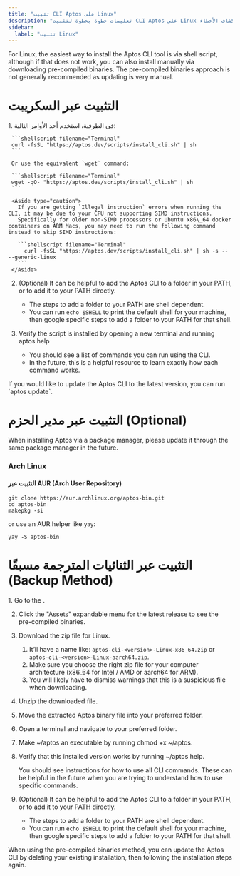 ```yaml
---
title: "تثبيت CLI Aptos على Linux"
description: "تعليمات خطوة بخطوة لتثبيت CLI Aptos على Linux باستخدام سكريبتات الشل، مديري الحزم، أو الثنائيات المترجمة مسبقًا مع دليل استكشاف الأخطاء."
sidebar:
  label: "تثبيت Linux"
---
```



For Linux, the easiest way to install the Aptos CLI tool is via shell script, although if that does not work, you can also install manually via downloading pre-compiled binaries. The pre-compiled binaries approach is not generally recommended as updating is very manual.

# التثبيت عبر السكريبت

<Steps>
  1. في الطرفية، استخدم أحد الأوامر التالية:

     ```shellscript filename="Terminal"
     curl -fsSL "https://aptos.dev/scripts/install_cli.sh" | sh
     ```

     Or use the equivalent `wget` command:

     ```shellscript filename="Terminal"
     wget -qO- "https://aptos.dev/scripts/install_cli.sh" | sh
     ```

     <Aside type="caution">
       If you are getting `Illegal instruction` errors when running the CLI, it may be due to your CPU not supporting SIMD instructions.
       Specifically for older non-SIMD processors or Ubuntu x86\_64 docker containers on ARM Macs, you may need to run the following command instead to skip SIMD instructions:

       ```shellscript filename="Terminal"
         curl -fsSL "https://aptos.dev/scripts/install_cli.sh" | sh -s -- --generic-linux
       ```
     </Aside>

  2. (Optional) It can be helpful to add the Aptos CLI to a folder in your PATH, or to add it to your PATH directly.

     - The steps to add a folder to your PATH are shell dependent.
     - You can run `echo $SHELL` to print the default shell for your machine, then google specific steps to add a folder to your PATH for that shell.

  3. Verify the script is installed by opening a new terminal and running aptos help

     - You should see a list of commands you can run using the CLI.
     - In the future, this is a helpful resource to learn exactly how each command works.
</Steps>

<Aside type="note" emoji="ℹ️">
  If you would like to update the Aptos CLI to the latest version, you can run `aptos update`.
</Aside>

# التثبيت عبر مدير الحزم (Optional)

<Aside type="note">
  When installing Aptos via a package manager, please update it through the same package manager in the future.
</Aside>

### Arch Linux

#### التثبيت عبر AUR (Arch User Repository)

```shellscript filename="Terminal"
git clone https://aur.archlinux.org/aptos-bin.git
cd aptos-bin
makepkg -si
```

or use an AUR helper like `yay`:

```shellscript filename="Terminal"
yay -S aptos-bin
```

# التثبيت عبر الثنائيات المترجمة مسبقًا (Backup Method)

<Steps>
  1. Go to the .

  2. Click the "Assets" expandable menu for the latest release to see the pre-compiled binaries.

  3. Download the zip file for Linux.

     1. It’ll have a name like: `aptos-cli-<version>-Linux-x86_64.zip` or `aptos-cli-<version>-Linux-aarch64.zip`.
     2. Make sure you choose the right zip file for your computer architecture (x86\_64 for Intel / AMD or aarch64 for ARM).
     3. You will likely have to dismiss warnings that this is a suspicious file when downloading.

  4. Unzip the downloaded file.

  5. Move the extracted Aptos binary file into your preferred folder.

  6. Open a terminal and navigate to your preferred folder.

  7. Make ~/aptos an executable by running chmod +x ~/aptos.

  8. Verify that this installed version works by running ~/aptos help.

     You should see instructions for how to use all CLI commands. These can be helpful in the future when you are trying to understand how to use specific commands.

  9. (Optional) It can be helpful to add the Aptos CLI to a folder in your PATH, or to add it to your PATH directly.

     - The steps to add a folder to your PATH are shell dependent.
     - You can run `echo $SHELL` to print the default shell for your machine, then google specific steps to add a folder to your PATH for that shell.
</Steps>

<Aside type="note" emoji="ℹ️">
  When using the pre-compiled binaries method, you can update the Aptos CLI by deleting your existing installation, then following the installation steps again.
</Aside>
